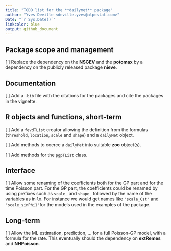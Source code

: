 ```yaml
--- 
title: "TODO list for the **dailymet** package"
author: "Yves Deville <deville.yves@alpestat.com>"
Date: "`r Sys.Date()`"
linkcolor: blue
output: github_document
---
```


## Package scope and management 

[ ] Replace the dependency on the **NSGEV** and the **potomax** by a
    dependency on the publicly released package **nieve**.
  
## Documentation

[ ] Add a `.bib` file with the citations for the packages and
    cite the packages in the vignette.

## R objects and functions, short-term

[ ] Add a `fevdTList` creator allowing the definition from the
    formulas (`threshold`, `location`, `scale` and `shape`) and a
    `dailyMet` object.
	
[ ] Add methods to coerce a `dailyMet` into suitable **zoo**
    object(s).
	
[ ] Add methods for the `pgpTList` class.	
	
## Interface 

[ ] Allow some renaming of the coefficients both for the GP part and
    for the time Poisson part. For the GP part, the coefficients could
    be renamed by using prefixes such as `scale_` and `shape_`
    followed by the name of the variables as in `lm`. For instance we
    would get names like `"scale_Cst"` and `"scale_sinPhi1"`for the
    models used in the examples of the package.
	


## Long-term

[ ] Allow the ML estimation, prediction, ... for a full Poisson-GP
    model, with a formula for the rate. This eventually should the
    dependency on **extRemes** and **NHPoisson**.


